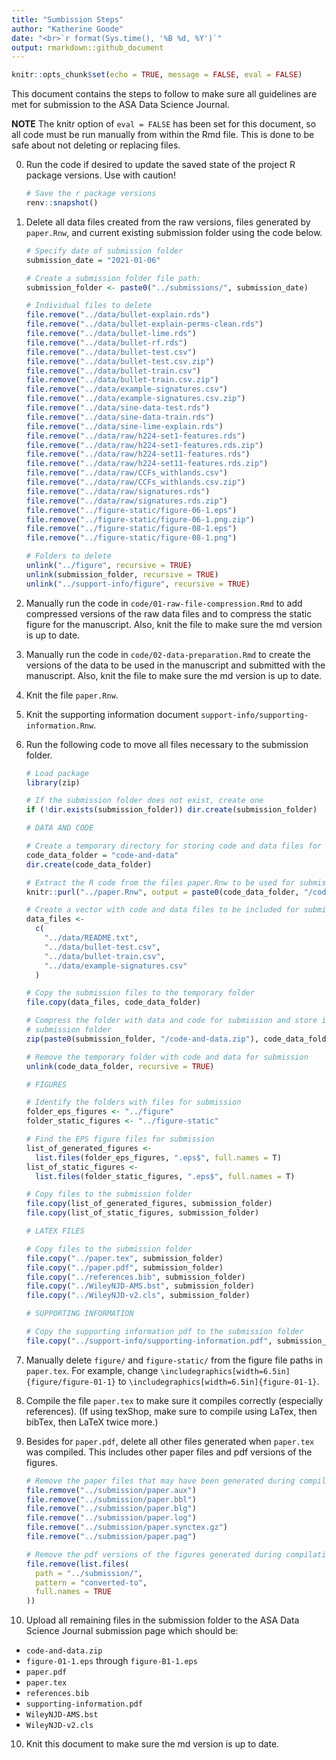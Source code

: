```yaml
---
title: "Sumbission Steps"
author: "Katherine Goode"
date: "<br>`r format(Sys.time(), '%B %d, %Y')`"
output: rmarkdown::github_document
---
```


```r
knitr::opts_chunk$set(echo = TRUE, message = FALSE, eval = FALSE)
```

This document contains the steps to follow to make sure all guidelines are met for submission to the ASA Data Science Journal.

**NOTE** The knitr option of `eval = FALSE` has been set for this document, so all code must be run manually from within the Rmd file. This is done to be safe about not deleting or replacing files.

0. Run the code if desired to update the saved state of the project R package versions. Use with caution!

    ```r
    # Save the r package versions
    renv::snapshot()
    ```

1. Delete all data files created from the raw versions, files generated by `paper.Rnw`, and current existing submission folder using the code below. 

    ```r
    # Specify date of submission folder
    submission_date = "2021-01-06"
    
    # Create a submission folder file path:
    submission_folder <- paste0("../submissions/", submission_date)
    
    # Individual files to delete
    file.remove("../data/bullet-explain.rds")
    file.remove("../data/bullet-explain-perms-clean.rds")
    file.remove("../data/bullet-lime.rds")
    file.remove("../data/bullet-rf.rds")
    file.remove("../data/bullet-test.csv")
    file.remove("../data/bullet-test.csv.zip")
    file.remove("../data/bullet-train.csv")
    file.remove("../data/bullet-train.csv.zip")
    file.remove("../data/example-signatures.csv")
    file.remove("../data/example-signatures.csv.zip")
    file.remove("../data/sine-data-test.rds")
    file.remove("../data/sine-data-train.rds")
    file.remove("../data/sine-lime-explain.rds")
    file.remove("../data/raw/h224-set1-features.rds")
    file.remove("../data/raw/h224-set1-features.rds.zip")
    file.remove("../data/raw/h224-set11-features.rds")
    file.remove("../data/raw/h224-set11-features.rds.zip")
    file.remove("../data/raw/CCFs_withlands.csv")
    file.remove("../data/raw/CCFs_withlands.csv.zip")
    file.remove("../data/raw/signatures.rds")
    file.remove("../data/raw/signatures.rds.zip")
    file.remove("../figure-static/figure-06-1.eps")
    file.remove("../figure-static/figure-06-1.png.zip")
    file.remove("../figure-static/figure-08-1.eps")
    file.remove("../figure-static/figure-08-1.png")
    
    # Folders to delete
    unlink("../figure", recursive = TRUE)
    unlink(submission_folder, recursive = TRUE)
    unlink("../support-info/figure", recursive = TRUE)
    ```

2. Manually run the code in `code/01-raw-file-compression.Rmd` to add compressed versions of the raw data files and to compress the static figure for the manuscript. Also, knit the file to make sure the md version is up to date.

3. Manually run the code in `code/02-data-preparation.Rmd` to create the versions of the data to be used in the manuscript and submitted with the manuscript. Also, knit the file to make sure the md version is up to date.

4. Knit the file `paper.Rnw`.

5. Knit the supporting information document `support-info/supporting-information.Rnw`.

6. Run the following code to move all files necessary to the submission folder.

    ```r
    # Load package
    library(zip)
    
    # If the submission folder does not exist, create one
    if (!dir.exists(submission_folder)) dir.create(submission_folder) 
    
    # DATA AND CODE
    
    # Create a temporary directory for storing code and data files for submission
    code_data_folder = "code-and-data"
    dir.create(code_data_folder) 
    
    # Extract the R code from the files paper.Rnw to be used for submission
    knitr::purl("../paper.Rnw", output = paste0(code_data_folder, "/code.R"))
    
    # Create a vector with code and data files to be included for submission 
    data_files <-
      c(
        "../data/README.txt",
        "../data/bullet-test.csv",
        "../data/bullet-train.csv",
        "../data/example-signatures.csv"
      )
    
    # Copy the submission files to the temporary folder
    file.copy(data_files, code_data_folder)
    
    # Compress the folder with data and code for submission and store it in the 
    # submission folder
    zip(paste0(submission_folder, "/code-and-data.zip"), code_data_folder)
    
    # Remove the temporary folder with code and data for submission
    unlink(code_data_folder, recursive = TRUE)
    
    # FIGURES 
    
    # Identify the folders with files for submission
    folder_eps_figures <- "../figure"
    folder_static_figures <- "../figure-static"
    
    # Find the EPS figure files for submission
    list_of_generated_figures <-
      list.files(folder_eps_figures, ".eps$", full.names = T)
    list_of_static_figures <-
      list.files(folder_static_figures, ".eps$", full.names = T)
    
    # Copy files to the submission folder
    file.copy(list_of_generated_figures, submission_folder)
    file.copy(list_of_static_figures, submission_folder)
    
    # LATEX FILES
    
    # Copy files to the submission folder
    file.copy("../paper.tex", submission_folder)
    file.copy("../paper.pdf", submission_folder)
    file.copy("../references.bib", submission_folder)
    file.copy("../WileyNJD-AMS.bst", submission_folder)
    file.copy("../WileyNJD-v2.cls", submission_folder)
    
    # SUPPORTING INFORMATION
    
    # Copy the supporting information pdf to the submission folder
    file.copy("../support-info/supporting-information.pdf", submission_folder)
    ```

7. Manually delete `figure/` and `figure-static/` from the figure file paths in `paper.tex`. For example, change `\includegraphics[width=6.5in]{figure/figure-01-1}` to `\includegraphics[width=6.5in]{figure-01-1}`.

8. Compile the file `paper.tex` to make sure it compiles correctly (especially references). (If using texShop, make sure to compile using LaTex, then bibTex, then LaTeX twice more.)

9. Besides for `paper.pdf`, delete all other files generated when `paper.tex` was compiled. This includes other paper files and pdf versions of the figures.

    ```r
    # Remove the paper files that may have been generated during compilation
    file.remove("../submission/paper.aux")
    file.remove("../submission/paper.bbl")
    file.remove("../submission/paper.blg")
    file.remove("../submission/paper.log")
    file.remove("../submission/paper.synctex.gz")
    file.remove("../submission/paper.pag")
    
    # Remove the pdf versions of the figures generated during compilation
    file.remove(list.files(
      path = "../submission/",
      pattern = "converted-to",
      full.names = TRUE
    ))
    ```
    
10. Upload all remaining files in the submission folder to the ASA Data Science Journal submission page which should be:

  - `code-and-data.zip`
  - `figure-01-1.eps` through `figure-B1-1.eps`
  - `paper.pdf`
  - `paper.tex`
  - `references.bib`
  - `supporting-information.pdf`
  - `WileyNJD-AMS.bst`
  - `WileyNJD-v2.cls`

10. Knit this document to make sure the md version is up to date.
